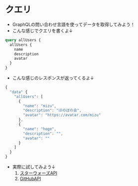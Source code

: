 # クエリ

- GraphQLの問い合わせ言語を使ってデータを取得してみよう！
- こんな感じでクエリを書くよ↓
```graphql
query allUsers {
  allUsers {
    name
    description
    avatar
  }
}
```
- こんな感じのレスポンスが返ってくるよ↓
```js
{
  "data" {
    "allUsers": [
      {
        "name": "mizu",
        "description": "ほのぼの会",
        "avatar": "https://avatar.com/mizu"
      },
      {
        "name": "hoge",
        "description": "",
        "avatar": ""
      }
    ]
  }
}

```
- 実際に試してみよう↓
  1. [スターウォーズAPI](https://graphql.org/swapi-graphql)
  2. [GitHubAPI](https://docs.github.com/en/graphql/overview/explorer)